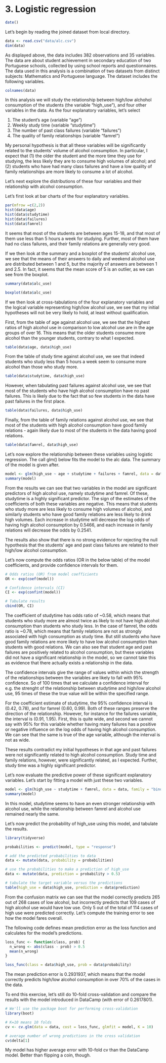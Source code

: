 # 3. Logistic regression

```r
date()
```

Let's begin by reading the joined dataset from local directory.

```r
data <- read.csv("data/alc.csv")
dim(data)
```

As displayed above, the data includes 382 observations and 35 variables. The data are about student achievement in secondary education of two Portuguese schools, collected by using school reports and questionnaires. The data used in this analysis is a combination of two datasets from distinct subjects: Mathematics and Portuguese language. The dataset includes the following variables.

```r
colnames(data)
```

In this analysis we will study the relationship between high/low alchohol consumption of the students (the variable "high_use"), and four other variables in the data. As the four explanatory variables, let's select

1. The student's age (variable "age")
2. Weekly study time (variable "studytime")
3. The number of past class failures (variable "failures")
4. The quality of family relationships (variable "famrel")

My personal hypothesis is that all these variables will be significantly related to the students' volume of alcohol consumption. In particular, I expect that (1) the older the student and the more time they use for studying, the less likely they are to consume high volumes of alcohol; and (2) students who have had many class failures and have a low quality of family relationships are more likely to consume a lot of alcohol.

Let's next explore the distributions of these four variables and their relationship with alcohol consumption.

Let's first look at bar charts of the four explanatory variables.

```r
par(mfrow =c(2,2))
hist(data$age)
hist(data$studytime)
hist(data$failures)
hist(data$famrel)
```

It seems that most of the students are between ages 15-18, and that most of them use less than 5 hours a week for studying. Further, most of them have had no class failures, and their family relations are generally very good.

If we then look at the summary and a boxplot of the students' alcohol use, we see that the means of their answers to daily and weekend alcohol use are distributed between 1 and 5, but the majority of answers are between 1 and 2.5. In fact, it seems that the mean score of 5 is an outlier, as we can see from the boxplot.

```r
summary(data$alc_use)
```

```r
boxplot(data$alc_use)
```

If we then look at cross-tabulations of the four explanatory variables and the logical variable representing high/low alcohol use, we see that my initial hypotheses will not be very likely to hold, at least without qualification.

First, from the table of age against alcohol use, we see that the highest ratios of high alcohol use in comparison to low alcohol use are in the age groups of over 16. This means that the older students consume more alcohol than the younger students, contrary to what I expected.

```r
table(data$age, data$high_use)
```

From the table of study time against alcohol use, we see that indeed students who study less than 5 hours a week seem to consume more alcohol than those who study more.

```r
table(data$studytime, data$high_use)
```

However, when tabulating past failures against alcohol use, we see that most of the students who have high alcohol consumption have no past failures. This is likely due to the fact that so few students in the data have past failures in the first place.

```r
table(data$failures, data$high_use)
```

Finally, from the table of family relations against alcohol use, we see that most of the students with high alcohol consumption have good family relations - again likely due to most of the students in the data having good relations. 

```r
table(data$famrel, data$high_use)
```

Let's now explore the relationship between these variables using logistic regression. The call glm() below fits the model to the alc data. The summary of the model is given after.

```r
model <- glm(high_use ~ age + studytime + failures + famrel, data = data, family = "binomial")
summary(model)
```

From the results we can see that two variables in the model are significant predictors of high alcohol use, namely studytime and famrel. Of these, studytime is a highly significant predictor. The sign of the estimates of the coefficients of both these variables are negative. This means that students who study more are less likely to consume high volumes of alcohol, and similarly students who have good family relations are less likely to drink high volumes. Each increase in studytime will decrease the log odds of having high alcohol consumption by 0.5466, and each increase in family relations will decrease the odds by 0.2541.

The results also show that there is no strong evidence for rejecting the null hypothesis that the students' age and past class failures are related to their high/low alcohol consumption.

Let's now compute the odds ratios (OR in the below table) of the model coefficients, and provide confidence intervals for them.

```r
# Odds ratios (OR) from model coefficients
OR <- exp(coef(model))

# Confidence intervals (CI)
CI <- exp(confint(model))

# Tabulate results
cbind(OR, CI)
```

The coefficient of studytime has odds ratio of ~0.58, which means that students who study more are almost twice as likely to not have high alcohol consumption than students who study less. In the case of famrel, the odds ratio is ~0.78, which means that family relations are not as strongly associated with high consumption as study time. But still students who have good family relations are more likely to have low alcohol consumption than students with good relations. We can also see that student age and past failures are positively related to alcohol consumption, but these variables did not have a significant relationship in the model, so we cannot take this as evidence that there actually exists a relationship in the data.

The confidence intervals give the range of values within which the strength of the relationships between the variables are likely to fall with 95% confidence. So of 100 times that we calculate a confidence interval for e.g. the strenght of the relationship between studytime and high/low alcohol use,  95 times of these the true value will be within the specified range.

For the coefficient estimate of studytime, the 95% confidence interval is (0.42, 0.78), and for famrel (0.60, 0.99). Both of these ranges preserve the direction of the relationship. However, for instance for the failures variable, the interval is (0.91, 1.95). First, this is quite wide, and second we cannot say with 95% for this variable whether having many failures has a positive or negative influence on the log odds of having high alcohol consumption. We can see that the same is true of the age variable, although the interval is not as wide.

These results contradict my initial hypotheses in that age and past failures were not significantly related to high alcohol consumption. Study time and family relations, however, were significantly related, as I expected. Further, study time was a highly significant predictor.

Let's now evaluate the predictive power of these significant explanatory variables. Let's start by fitting a model with just these two variables.

```r
model <- glm(high_use ~ studytime + famrel, data = data, family = "binomial")
summary(model)
```

In this model, studytime seems to have an even stronger relationship with alcohol use, while the relationship between famrel and alcohol use remained nearly the same.

Let's now predict the probability of high_use using this model, and tabulate the results.

```r
library(tidyverse)

probabilities <- predict(model, type = "response")

# add the predicted probabilities to data
data <- mutate(data, probability = probabilities)

# use the probabilities to make a prediction of high_use
data <- mutate(data, prediction = probability > 0.5)

# tabulate the target variable versus the predictions
table(high_use = data$high_use, prediction = data$prediction)
```

From the confusion matrix we can see that the model correctly predicts 265 out of 268 cases of low alcohol, but incorrectly predicts that 109 cases of high alcohol use would have low use. Only 5 out of the total of 114 cases of high use were predicted correctly. Let's compute the training error to see how the model fares overall.

The following code defines mean prediction error as the loss function and calculates for the model's predictions.

```r
loss_func <- function(class, prob) {
  n_wrong <- abs(class - prob) > 0.5
  mean(n_wrong)
}

loss_func(class = data$high_use, prob = data$probability)
```

The mean prediction error is 0.2931937, which means that the model correctly predicts high/low alcohol consumption in over 70% of the cases in the data.

To end this exercise, let's still do 10-fold cross-validation and compare the results with the model introduced in DataCamp (with error of 0.2617801).

```r
# We'll use the package boot for performing cross-validation
library(boot)

# K=10 means 10 folds
cv <- cv.glm(data = data, cost = loss_func, glmfit = model, K = 10)

# average number of wrong predictions in the cross validation
cv$delta[1]
```

My model has higher average error with 10-fold cv than the DataCamp model. Better than flipping a coin, though.